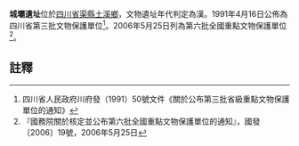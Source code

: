 {{msg:四川省文物保護單位
|名稱 = 城壩遺址
|編號 = 114
|圖片 = 
|級別 = S3
|分類 = 
|時代 = [[漢代|漢代]]
|地点 = [[四川省|四川省]][[渠縣|渠縣]][[土溪鄉|土溪鄉]]
|坐標 =
|登錄 = 1991年4月16日
}}
{{msg:四川省文物保護單位
|名稱 = 城壩遺址
|編號 = 180
|圖片 = 
|級別 = 106
|分類 = 古遺址
|時代 = 戰國至漢
|地点 = [[四川省|四川省]][[渠縣|渠縣]]
|坐標 =
|登錄 = 2006年5月25日
}}
'''城壩遺址'''位於[[四川省|四川省]][[渠縣|渠縣]][[土溪鄉|土溪鄉]]，文物遺址年代判定為漢。1991年4月16日公佈為四川省第三批文物保護單位<ref>四川省人民政府川府發（1991）50號文件《關於公布第三批省級重點文物保護單位的通知》</ref>。2006年5月25日列為第六批全國重點文物保護單位<ref>『國務院關於核定並公布第六批全國重點文物保護單位的通知』，國發〔2006〕19號，2006年5月25日</ref>。
==註釋==
{{reflist}}
{{文物保護單位小作品}}